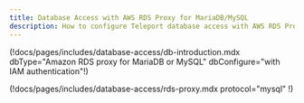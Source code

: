 ```yaml
---
title: Database Access with AWS RDS Proxy for MariaDB/MySQL
description: How to configure Teleport database access with AWS RDS Proxy for MariaDB/MySQL.
---
```


(!docs/pages/includes/database-access/db-introduction.mdx dbType="Amazon RDS proxy for MariaDB or MySQL" dbConfigure="with IAM authentication"!)

(!docs/pages/includes/database-access/rds-proxy.mdx protocol="mysql" !)
